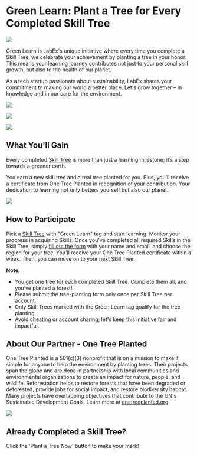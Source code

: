 # Green Learn: Plant a Tree for Every Completed Skill Tree

![](.github/assets/labex-green-learn.png)

Green Learn is LabEx's unique initiative where every time you complete a Skill Tree, we celebrate your achievement by planting a tree in your honor. This means your learning journey contributes not just to your personal skill growth, but also to the health of our planet.

As a tech startup passionate about sustainability, LabEx shares your commitment to making our world a better place. Let's grow together – in knowledge and in our care for the environment.


<Cards>
  <Card
    title="🌲 Plant a Tree Now"
    href="https://forms.gle/QRLFkQyuz7djBWaV8"
  />
</Cards>

![](.github/assets/plant-tree1.png)

![](.github/assets/plant-tree2.png)

![](.github/assets/plant-tree3.png)

## What You'll Gain

Every completed [Skill Tree](key-concepts#what-is-skill-tree) is more than just a learning milestone; it’s a step towards a greener earth.

You earn a new skill tree and a real tree planted for you. Plus, you’ll receive a certificate from One Tree Planted in recognition of your contribution. Your dedication to learning not only betters yourself but also our planet.

![](.github/assets/certificate.png)

## How to Participate

Pick a [Skill Tree](key-concepts#what-is-skill-tree) with "Green Learn" tag and start learning. Monitor your progress in acquiring Skills. Once you’ve completed all required Skills in the Skill Tree, simply [fill out the form](https://forms.gle/QRLFkQyuz7djBWaV8) with your name and email, and choose the region for your tree. You'll receive your One Tree Planted certificate within a week. Then, you can move on to your next Skill Tree.

**Note:**

- You get one tree for each completed Skill Tree. Complete them all, and you’ve planted a forest!
- Please submit the tree-planting form only once per Skill Tree per account.
- Only Skill Trees marked with the Green Learn tag qualify for the tree planting.
- Avoid cheating or account sharing; let's keep this initiative fair and impactful.

## About Our Partner - One Tree Planted

One Tree Planted is a 501(c)(3) nonprofit that is on a mission to make it simple for anyone to help the environment by planting trees. Their projects span the globe and are done in partnership with local communities and environmental organizations to create an impact for nature, people, and wildlife. Reforestation helps to restore forests that have been degraded or deforested, provide jobs for social impact, and restore biodiversity habitat. Many projects have overlapping objectives that contribute to the UN's Sustainable Development Goals. Learn more at [onetreeplanted.org](onetreeplanted.org).

![](.github/assets/snowtrees-with-logo.jpg)

## Already Completed a Skill Tree?

Click the 'Plant a Tree Now' button to make your mark!

<Cards>
  <Card
    title="🌲 Plant a Tree Now"
    href="https://forms.gle/QRLFkQyuz7djBWaV8"
  />
</Cards>
